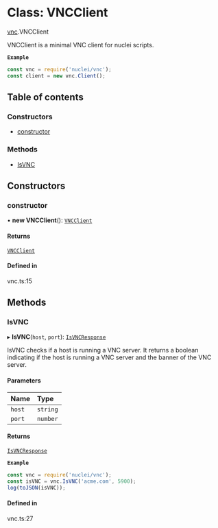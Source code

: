 # Class: VNCClient

[vnc](/templates/protocols/javascript/modules/vnc.md).VNCClient

VNCClient is a minimal VNC client for nuclei scripts.

**`Example`**

```javascript
const vnc = require('nuclei/vnc');
const client = new vnc.Client();
```

## Table of contents

### Constructors

- [constructor](/templates/protocols/javascript/modules/vnc.VNCClient.md#constructor)

### Methods

- [IsVNC](/templates/protocols/javascript/modules/vnc.VNCClient.md#isvnc)

## Constructors

### constructor

• **new VNCClient**(): [`VNCClient`](/templates/protocols/javascript/modules/vnc.VNCClient.md)

#### Returns

[`VNCClient`](/templates/protocols/javascript/modules/vnc.VNCClient.md)

#### Defined in

vnc.ts:15

## Methods

### IsVNC

▸ **IsVNC**(`host`, `port`): [`IsVNCResponse`](/templates/protocols/javascript/modules/vnc.IsVNCResponse.md)

IsVNC checks if a host is running a VNC server.
It returns a boolean indicating if the host is running a VNC server
and the banner of the VNC server.

#### Parameters

| Name | Type |
| :------ | :------ |
| `host` | `string` |
| `port` | `number` |

#### Returns

[`IsVNCResponse`](/templates/protocols/javascript/modules/vnc.IsVNCResponse.md)

**`Example`**

```javascript
const vnc = require('nuclei/vnc');
const isVNC = vnc.IsVNC('acme.com', 5900);
log(toJSON(isVNC));
```

#### Defined in

vnc.ts:27
